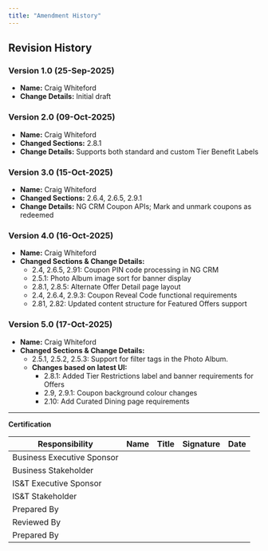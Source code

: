 ```yaml
---
title: "Amendment History"
---
```


## Revision History

### Version 1.0 (25-Sep-2025)
* **Name:** Craig Whiteford
* **Change Details:** Initial draft

### Version 2.0 (09-Oct-2025)
* **Name:** Craig Whiteford
* **Changed Sections:** 2.8.1
* **Change Details:** Supports both standard and custom Tier Benefit Labels

### Version 3.0 (15-Oct-2025)
* **Name:** Craig Whiteford
* **Changed Sections:** 2.6.4, 2.6.5, 2.9.1
* **Change Details:** NG CRM Coupon APIs; Mark and unmark coupons as redeemed

### Version 4.0 (16-Oct-2025)
* **Name:** Craig Whiteford
* **Changed Sections & Change Details:**
    * 2.4, 2.6.5, 2.91: Coupon PIN code processing in NG CRM
    * 2.5.1: Photo Album image sort for banner display
    * 2.8.1, 2.8.5: Alternate Offer Detail page layout
    * 2.4, 2.6.4, 2.9.3: Coupon Reveal Code functional requirements
    * 2.81, 2.82: Updated content structure for Featured Offers support

### Version 5.0 (17-Oct-2025)
* **Name:** Craig Whiteford
* **Changed Sections & Change Details:**
    * 2.5.1, 2.5.2, 2.5.3: Support for filter tags in the Photo Album.
    * **Changes based on latest UI:**
        * 2.8.1: Added Tier Restrictions label and banner requirements for Offers
        * 2.9, 2.9.1: Coupon background colour changes
        * 2.10: Add Curated Dining page requirements

---

**Certification**

|**Responsibility**|**Name**|**Title**|**Signature**|**Date**|
|---|---|---|---|---|
|Business Executive Sponsor|||||
|Business Stakeholder|||||
|IS&T Executive Sponsor|||||
|IS&T Stakeholder|||||
|Prepared By|||||
|Reviewed By|||||
|Prepared By|||||
